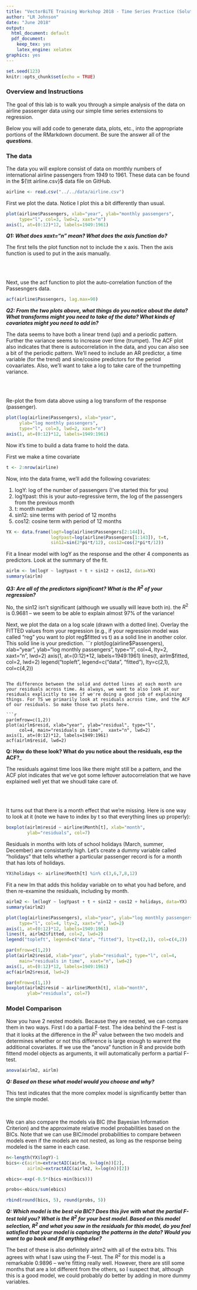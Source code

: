 ```yaml
---
title: "VectorBiTE Training Workshop 2018 - Time Series Practice (Solution)"
author: "LR Johnson"
date: "June 2018"
output:
  html_document: default
  pdf_document:
    keep_tex: yes
    latex_engine: xelatex
graphics: yes
---
```


```r
set.seed(123)
knitr::opts_chunk$set(echo = TRUE)
```

### Overview and Instructions

The goal of this lab is to walk you through a simple analysis of the data on airline passenger data using our simple time series extensions to regression.  

Below you will add code to generate data, plots, etc., into the appropriate portions of the RMarkdown document. Be sure the answer all of the ___questions___. 


### The data

The data you will explore consist of data on monthly numbers of international airline passengers from 1949 to 1961. These data can be found in the ${\tt airline.csv}$ data file on GitHub. 

```r
airline <- read.csv("../../data/airline.csv")
```


First we plot the data. Notice I plot this a bit differently than
usual. 

```r
plot(airline$Passengers, xlab="year", ylab="monthly passengers",
     type="l", col=3, lwd=2, xaxt="n")
axis(1, at=(0:12)*12, labels=1949:1961)
```

___Q1: What does xaxt="n" mean? What does the axis function do?___

The first tells the plot function not to include the x axis. Then the axis function is used to put in the axis manually. 

<br>
<Br>


Next, use the acf function to plot the auto-correlation function of the Passesngers data.
```r
acf(airline$Passengers, lag.max=90)
```

___Q2: From the two plots above, what things do you notice about the data? What transforms might you need to take of the data? What kinds of covariates might you need to add in?___

The data seems to have both a linear trend (up) and a periodic pattern. Further the variance seems to increase over time (trumpet). The ACF plot also indicates that there is autocorrelation in the data, and you can also see a bit of the periodic pattern. We'll need to include an AR predictor, a time variable (for the trend) and sine/cosine predictors for the period covaariates. Also, we'll want to take a log to take care of the trumpetting variance.

<br>
<br>


Re-plot the from data above using a log transform of the response (passenger).

```r
plot(log(airline$Passengers), xlab="year", 
     ylab="log monthly passengers",
     type="l", col=3, lwd=2, xaxt="n")
axis(1, at=(0:12)*12, labels=1949:1961)
```


Now it's time to build a data frame to hold the data.

First we make a time covariate 
```r
t <- 2:nrow(airline)
```

Now, into the data frame, we'll add the following covariates:

1. logY: log of the number of passengers (I've started this for you)
2. logYpast: this is your auto-regressive term, the log of the passengers from the previous month
3. t: month number
4. sin12: sine terms with period of 12 months
5. cos12: cosine term with period of 12 months

```r
YX <- data.frame(logY=log(airline$Passengers[2:144]),
                 logYpast=log(airline$Passengers[1:143]), t=t,
                 sin12=sin(2*pi*t/12), cos12=cos(2*pi*t/12))
```

Fit a linear model with logY as the response and the other 4 components as predictors. Look at the summary of the fit.

```r
airlm <- lm(logY ~ logYpast + t + sin12 + cos12, data=YX)
summary(airlm)
```

___Q3: Are all of the predictors significant? What is the $R^2$ of your regression?___

No, the sin12 isn't significant (although we usually will leave both in). the $R^2$ is 0.9681 -- we seem to be able to explain almost 97% of the variance!


Next, we plot the data on a log scale (drawn with a dotted line).  Overlay the FITTED values from your regression (e.g., if your regression model was called "reg" you want to plot reg$fitted vs t) as a solid line in another color. This solid line is your prediction.
```r
plot(log(airline$Passengers), xlab="year",
     ylab="log monthly passengers", type="l", col=4, lty=2,
     xaxt="n", lwd=2)
axis(1, at=(0:12)*12, labels=1949:1961)
lines(t, airlm$fitted, col=2, lwd=2)
legend("topleft", legend=c("data", "fitted"), lty=c(2,1), col=c(4,2))
```

The difference between the solid and dotted lines at each month are your residuals across time. As always, we want to also look at our residuals explicitly to see if we're doing a good job of explaining things. For TS we primarily look at residuals across time, and the ACF of our residuals. So make those two plots here. 

```r
par(mfrow=c(1,2))
plot(airlm$resid, xlab="year", ylab="residual", type="l",
     col=4, main="residuals in time",  xaxt="n", lwd=2)
axis(1, at=(0:12)*12, labels=1949:1961)
acf(airlm$resid, lwd=2)
```


__Q: How do these look? What do you notice about the residuals, esp the ACF?___

The residuals against time loos like there might still be a pattern, and the ACF plot indicates that we've got some leftover autocorrelation that we have explained well yet that we shoudl take care of. 

<br>
<br>


It turns out that there is a month effect that we're missing. Here
is one way to look at it (note we have to index by t so that everything lines up properly):

```r
boxplot(airlm$resid ~ airline$Month[t], xlab="month",
        ylab="residuals", col=7)
```

Residuals in months with lots of school holidays (March, summer,
December) are consistantly high. Let's create a dummy variable
called "holidays" that tells whether a particular passenger record
is for a month that has lots of holidays.
```r
YX$holidays <- airline$Month[t] %in% c(3,6,7,8,12)
```

Fit a new lm that adds this holiday variable on to what you had before, and then re-examine the residuals, including by month.
```r
airlm2 <- lm(logY ~ logYpast + t + sin12 + cos12 + holidays, data=YX)
summary(airlm2)
```

```r
plot(log(airline$Passengers), xlab="year", ylab="log monthly passengers",
     type="l", col=4, lty=2, xaxt="n", lwd=2)
axis(1, at=(0:12)*12, labels=1949:1961)
lines(t, airlm2$fitted, col=2, lwd=2)
legend("topleft", legend=c("data", "fitted"), lty=c(2,1), col=c(4,2))
```

```r
par(mfrow=c(1,2))
plot(airlm2$resid, xlab="year", ylab="residual", type="l", col=4,
     main="residuals in time",  xaxt="n", lwd=2)
axis(1, at=(0:12)*12, labels=1949:1961)
acf(airlm2$resid, lwd=2)
```

```r
par(mfrow=c(1,1))
boxplot(airlm2$resid ~ airline$Month[t], xlab="month",
        ylab="residuals", col=7)
```


### Model Comparison

Now you have 2 nested models. Because they are nested, we can compare them in two ways. First I do a partial F-test. The idea behind the F-test is that it looks at the difference in the $R^2$ value between the two models and determines whether or not this difference is large enough to warrent the additional covariates. If we use the "anova" function in R and provide both fittend model objects as arguments, it will automatically perform a partial F-test.

```r
anova(airlm2, airlm)
```

___Q: Based on these what model would you choose and why?___  

This test indicates that the more complex model is significantly better than the simple model. 

<br>

We can also compare the models via BIC (the Bayesian Information Criterion) and the approximate relative model probabilities based on the BICs. Note that we can use BIC/model probabilities to compare between models even if the models are not nested, as long as the response being modeled is the same in each case.
```r
n<-length(YX$logY)-1
bics<-c(airlm=extractAIC(airlm, k=log(n))[2],
        airlm2=extractAIC(airlm2, k=log(n))[2])

ebics<-exp(-0.5*(bics-min(bics)))

probs<-ebics/sum(ebics)

rbind(round(bics, 5), round(probs, 5))

```

___Q: Which model is the best via BIC? Does this jive with what the partial F-test told you? What is the $R^2$ for your best model. Based on this model selection, $R^2$ and what you saw in the residuals for this model, do you feel satisfied that your model is capturing the patterns in the data? Would you want to go back and fit anything else?___


The best of these is also definitely airlm2 with all of the extra bits. This agrees with what I saw using the F-test. The $R^2$ for this model is a remarkable 0.9896 -- we're fitting really well. However, there are still some months that are a lot different from the others, so I suspect that, although this is a good model, we could probably do better by adding in more dummy variables. 

<br>
<br>


